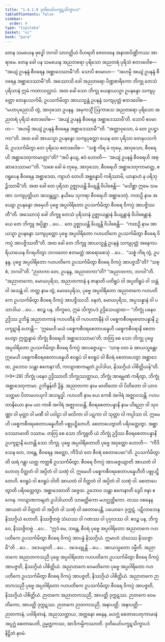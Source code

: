 ```yaml
---
title: "1.4.1.9 ဒုတိယော်ပက္ခဋသိက္ခာပဒ"
tableOfContents: false
sidebar:
  order: 9
type: "tipitaka"
basket: "vi"
book: "para"
---
```



<DynamicBreadcrumb />

<Division number="532" book="para" e="ch" v="1" p="320">

<Paragraph number="2041" book="para">
တေန သမယေန ဗုဒ္ဓေါ ဘဂဝါ သာဝတ္ထိယံ ဝိဟရတိ ဇေတဝနေ အနာထပိဏ္ဍိကဿ အာရာမေ. တေန ခေါ ပန သမယေန အညတရော ပုရိသော အညတရံ ပုရိသံ ဧတဒဝေါစ—  “အယျံ ဥပနန္ဒံ စီဝရေန အစ္ဆာဒေဿာမီ”တိ. သောပိ ဧဝမာဟ—  “အဟမ္ပိ အယျံ ဥပနန္ဒံ စီဝရေန အစ္ဆာဒေဿာမီ”တိ. အဿောသိ ခေါ အညတရော ပိဏ္ဍစာရိကော ဘိက္ခု တေသံ ပုရိသာနံ ဣမံ ကထာသလ္လာပံ. အထ ခေါ သော ဘိက္ခု ယေနာယသ္မာ ဥပနန္ဒော သကျပုတ္တော တေနုပသင်္ကမိ; ဥပသင်္ကမိတွာ အာယသ္မန္တံ ဥပနန္ဒံ သကျပုတ္တံ ဧတဒဝေါစ—  “မဟာပုညောသိ တွံ, အာဝုသော ဥပနန္ဒ. အမုကသ္မိံ ဩကာသေ အညတရော ပုရိသော အညတရံ ပုရိသံ ဧတဒဝေါစ—  ‘အယျံ ဥပနန္ဒံ စီဝရေန အစ္ဆာဒေဿာမီ’တိ. သောပိ ဧဝမာဟ—  ‘အဟမ္ပိ အယျံ ဥပနန္ဒံ စီဝရေန အစ္ဆာဒေဿာမီ’”တိ. “အတ္ထာဝုသော, မံ တေ ဥပဋ္ဌာကာ”တိ.
</Paragraph>

<Paragraph number="2042" book="para">
အထ ခေါ အာယသ္မာ ဥပနန္ဒော သကျပုတ္တော ယေန တေ ပုရိသာ တေနုပသင်္ကမိ; ဥပသင်္ကမိတွာ တေ ပုရိသေ ဧတဒဝေါစ—  “သစ္စံ ကိရ မံ တုမှေ, အာဝုသော, စီဝရေဟိ အစ္ဆာဒေတုကာမာတ္ထာ”တိ? “အပိ နယျ, ဧဝံ ဟောတိ—  ‘အယျံ ဥပနန္ဒံ စီဝရေဟိ အစ္ဆာဒေဿာမာ’”တိ. “သစေ ခေါ မံ တုမှေ, အာဝုသော, စီဝရေဟိ အစ္ဆာဒေတုကာမာတ္ထ, ဧဝရူပေန စီဝရေန အစ္ဆာဒေထ, ကျာဟံ တေဟိ အစ္ဆန္နောပိ ကရိဿာမိ, ယာနာဟံ န ပရိဘုဉ္ဇိဿာမီ”တိ. အထ ခေါ တေ ပုရိသာ ဥဇ္ဈာယန္တိ ခိယျန္တိ ဝိပါစေန္တိ—  “မဟိစ္ဆာ ဣမေ သမဏာ သကျပုတ္တိယာ အသန္တုဋ္ဌာ. နယိမေ သုကရာ စီဝရေဟိ အစ္ဆာဒေတုံ. ကထဉှိ နာမ အယျော ဥပနန္ဒော အမှေဟိ ပုဗ္ဗေ အပ္ပဝါရိတော ဥပသင်္ကမိတွာ စီဝရေ ဝိကပ္ပံ အာပဇ္ဇိဿတီ”တိ.
</Paragraph>

<Paragraph number="2043" book="para">
အဿောသုံ ခေါ ဘိက္ခူ တေသံ ပုရိသာနံ ဥဇ္ဈာယန္တာနံ ခိယျန္တာနံ ဝိပါစေန္တာနံ. ယေ တေ ဘိက္ခူ အပ္ပိစ္ဆာ …ပေ…  တေ ဥဇ္ဈာယန္တိ ခိယျန္တိ ဝိပါစေန္တိ—  “ကထဉှိ နာမ အာယသ္မာ ဥပနန္ဒော သကျပုတ္တော ပုဗ္ဗေ အပ္ပဝါရိတော ဂဟပတိကေ ဥပသင်္ကမိတွာ စီဝရေ ဝိကပ္ပံ အာပဇ္ဇိဿတီ”တိ.
</Paragraph>

<Paragraph number="2044" book="para">
အထ ခေါ တေ ဘိက္ခူ အာယသ္မန္တံ ဥပနန္ဒံ သကျပုတ္တံ အနေကပရိယာယေန ဝိဂရဟိတွာ ဘဂဝတော ဧတမတ္ထံ အာရောစေသုံ …ပေ…  “သစ္စံ ကိရ တွံ, ဥပနန္ဒ, ပုဗ္ဗေ အပ္ပဝါရိတော ဂဟပတိကေ ဥပသင်္ကမိတွာ စီဝရေ ဝိကပ္ပံ အာပဇ္ဇသီ”တိ? “သစ္စံ, ဘဂဝါ”တိ. “ဉာတကာ တေ, ဥပနန္ဒ, အညာတကာ”တိ? “အညာတကာ, ဘဂဝါ”တိ. “အညာတကော, မောဃပုရိသ, အညာတကာနံ န ဇာနာတိ ပတိရူပံ ဝါ အပ္ပတိရူပံ ဝါ သန္တံ ဝါ အသန္တံ ဝါ. တတ္ထ နာမ တွံ, မောဃပုရိသ, ပုဗ္ဗေ အပ္ပဝါရိတော အညာတကေ ဂဟပတိကေ ဥပသင်္ကမိတွာ စီဝရေ ဝိကပ္ပံ အာပဇ္ဇိဿသိ. နေတံ, မောဃပုရိသ, အပ္ပသန္နာနံ ဝါ ပသာဒါယ …ပေ…  ဧဝဉ္စ ပန, ဘိက္ခဝေ, ဣမံ သိက္ခာပဒံ ဥဒ္ဒိသေယျာထ—
</Paragraph>

</Division>
<Division number="533" book="para" e="ch" v="1" p="321">

<Paragraph number="2045" book="para">
<Emphasis>“ဘိက္ခုံ ပနေဝ ဥဒ္ဒိဿ ဥဘိန္နံ အညာတကာနံ ဂဟပတီနံ ဝါ ဂဟပတာနီနံ ဝါ ပစ္စေကစီဝရစေတာပန္နာနိ ဥပက္ခဋာနိ ဟောန္တိ—  ‘ဣမေဟိ မယံ ပစ္စေကစီဝရစေတာပန္နေဟိ ပစ္စေကစီဝရာနိ စေတာပေတွာ ဣတ္ထန္နာမံ ဘိက္ခုံ စီဝရေဟိ အစ္ဆာဒေဿာမာ’တိ; တတြ စေ သော ဘိက္ခု ပုဗ္ဗေ အပ္ပဝါရိတော ဥပသင်္ကမိတွာ စီဝရေ ဝိကပ္ပံ အာပဇ္ဇေယျ—  ‘သာဓု ဝတ မံ အာယသ္မန္တော ဣမေဟိ ပစ္စေကစီဝရစေတာပန္နေဟိ ဧဝရူပံ ဝါ ဧဝရူပံ ဝါ စီဝရံ စေတာပေတွာ အစ္ဆာဒေထ, ဥဘောဝ သန္တာ ဧကေနာ’တိ, ကလျာဏကမျတံ ဥပါဒါယ, နိဿဂ္ဂိယံ ပါစိတ္တိယန်”</Emphasis>တိ. (*9*:<Emphasis>28</Emphasis>)
</Paragraph>

</Division>
<Division number="534" book="para" e="ch" v="1" p="321">

<Paragraph number="2046" book="para">
<Emphasis>ဘိက္ခုံ ပနေဝ ဥဒ္ဒိဿာ</Emphasis>တိ ဘိက္ခုဿတ္ထာယ, ဘိက္ခုံ အာရမ္မဏံ ကရိတွာ, ဘိက္ခုံ အစ္ဆာဒေတုကာမာ.
</Paragraph>

<Paragraph number="2047" book="para">
<Emphasis>ဥဘိန္နန်</Emphasis>တိ ဒွိန္နံ.
</Paragraph>

<Paragraph number="2048" book="para">
<Emphasis>အညာတကာ</Emphasis> နာမ မာတိတော ဝါ ပိတိတော ဝါ ယာဝ သတ္တမာ ပိတာမဟယုဂါ အသမ္ဗဒ္ဓါ.
</Paragraph>

<Paragraph number="2049" book="para">
<Emphasis>ဂဟပတီ</Emphasis> နာမ ယေ ကေစိ အဂါရံ အဇ္ဈာဝသန္တိ.
</Paragraph>

<Paragraph number="2050" book="para">
<Emphasis>ဂဟပတာနိယော</Emphasis> နာမ ယာ ကာစိ အဂါရံ အဇ္ဈာဝသန္တိ.
</Paragraph>

<Paragraph number="2051" book="para">
<Emphasis>စီဝရစေတာပန္နာနိ</Emphasis> နာမ ဟိရညာ ဝါ သုဝဏ္ဏာ ဝါ မုတ္တာ ဝါ မဏီ ဝါ ပဝါဠာ ဝါ ဖလိကာ ဝါ ပဋကာ ဝါ သုတ္တာ ဝါ ကပ္ပါသာ ဝါ.
</Paragraph>

<Paragraph number="2052" book="para">
<Emphasis>ဣမေဟိ ပစ္စေကစီဝရစေတာပန္နေဟီ</Emphasis>တိ ပစ္စုပဋ္ဌိတေဟိ.
</Paragraph>

<Paragraph number="2053" book="para">
<Emphasis>စေတာပေတွာ</Emphasis>တိ ပရိဝတ္တေတွာ.
</Paragraph>

<Paragraph number="2054" book="para">
<Emphasis>အစ္ဆာဒေဿာမာ</Emphasis>တိ ဒဿာမ.
</Paragraph>

<Paragraph number="2055" book="para">
<Emphasis>တတြ စေ သော ဘိက္ခူ</Emphasis>တိ ယံ ဘိက္ခုံ ဥဒ္ဒိဿ စီဝရစေတာပန္နာနိ ဥပက္ခဋာနိ ဟောန္တိ သော ဘိက္ခု.
</Paragraph>

<Paragraph number="2056" book="para">
<Emphasis>ပုဗ္ဗေ အပ္ပဝါရိတော</Emphasis>တိ ပုဗ္ဗေ အဝုတ္တော ဟောတိ—  “ကီဒိသေန တေ, ဘန္တေ, စီဝရေန အတ္ထော, ကီဒိသံ တေ စီဝရံ စေတာပေမာ”တိ.
</Paragraph>

<Paragraph number="2057" book="para">
<Emphasis>ဥပသင်္ကမိတွာ</Emphasis>တိ ဃရံ ဂန္တွာ ယတ္ထ ကတ္ထစိ ဥပသင်္ကမိတွာ.
</Paragraph>

<Paragraph number="2058" book="para">
<Emphasis>စီဝရေ ဝိကပ္ပံ အာပဇ္ဇေယျာ</Emphasis>တိ အာယတံ ဝါ ဟောတု ဝိတ္ထတံ ဝါ အပ္ပိတံ ဝါ သဏှံ ဝါ.
</Paragraph>

<Paragraph number="2059" book="para">
<Emphasis>ဣမေဟိ ပစ္စေကစီဝရစေတာပန္နေဟီ</Emphasis>တိ ပစ္စုပဋ္ဌိတေဟိ.
</Paragraph>

<Paragraph number="2060" book="para">
<Emphasis>ဧဝရူပံ ဝါ ဧဝရူပံ ဝါ</Emphasis>တိ အာယတံ ဝါ ဝိတ္ထတံ ဝါ အပ္ပိတံ ဝါ သဏှံ ဝါ.
</Paragraph>

<Paragraph number="2061" book="para">
<Emphasis>စေတာပေတွာ</Emphasis>တိ ပရိဝတ္တေတွာ.
</Paragraph>

<Paragraph number="2062" book="para">
<Emphasis>အစ္ဆာဒေထာ</Emphasis>တိ ဒဇ္ဇေထ.
</Paragraph>

<Paragraph number="2063" book="para">
<Emphasis>ဥဘောဝ သန္တာ ဧကေနာ</Emphasis>တိ ဒွေပိ ဇနာ ဧကေန.
</Paragraph>

<Paragraph number="2064" book="para">
<Emphasis>ကလျာဏကမျတံ ဥပါဒါယာ</Emphasis>တိ သာဓတ္ထိကော မဟဂ္ဃတ္ထိကော.
</Paragraph>

<Paragraph number="2065" book="para">
တဿ ဝစနေန အာယတံ ဝါ ဝိတ္ထတံ ဝါ အပ္ပိတံ ဝါ သဏှံ ဝါ စေတာပေန္တိ, ပယောဂေ ဒုက္ကဋံ. ပဋိလာဘေန နိဿဂ္ဂိယံ ဟောတိ. နိဿဇ္ဇိတဗ္ဗံ သံဃဿ ဝါ ဂဏဿ ဝါ ပုဂ္ဂလဿ ဝါ. ဧဝဉ္စ ပန, ဘိက္ခဝေ, နိဿဇ္ဇိတဗ္ဗံ …ပေ…  “ဣဒံ မေ, ဘန္တေ, စီဝရံ ပုဗ္ဗေ အပ္ပဝါရိတော အညာတကေ ဂဟပတိကေ ဥပသင်္ကမိတွာ စီဝရေ ဝိကပ္ပံ အာပန္နံ နိဿဂ္ဂိယံ. ဣမာဟံ သံဃဿ နိဿဇ္ဇာမီ”တိ …ပေ…  ဒဒေယျာတိ …ပေ…  ဒဒေယျုန္တိ …ပေ…  အာယသ္မတော ဒမ္မီတိ.
</Paragraph>

</Division>
<Division number="535" book="para" e="ch" v="1" p="323">

<Paragraph number="2066" book="para">
အညာတကေ အညာတကသညီ ပုဗ္ဗေ အပ္ပဝါရိတော ဂဟပတိကေ ဥပသင်္ကမိတွာ စီဝရေ ဝိကပ္ပံ အာပဇ္ဇတိ, နိဿဂ္ဂိယံ ပါစိတ္တိယံ. အညာတကေ ဝေမတိကော ပုဗ္ဗေ အပ္ပဝါရိတော ဂဟပတိကေ ဥပသင်္ကမိတွာ စီဝရေ ဝိကပ္ပံ အာပဇ္ဇတိ, နိဿဂ္ဂိယံ ပါစိတ္တိယံ. အညာတကေ ဉာတကသညီ ပုဗ္ဗေ အပ္ပဝါရိတော ဂဟပတိကေ ဥပသင်္ကမိတွာ စီဝရေ ဝိကပ္ပံ အာပဇ္ဇတိ, နိဿဂ္ဂိယံ ပါစိတ္တိယံ.
</Paragraph>

<Paragraph number="2067" book="para">
ဉာတကေ အညာတကသညီ, အာပတ္တိ ဒုက္ကဋဿ. ဉာတကေ ဝေမတိကော, အာပတ္တိ ဒုက္ကဋဿ. ဉာတကေ ဉာတကသညီ, အနာပတ္တိ.
</Paragraph>

</Division>
<Division number="536" book="para" e="ch" v="1" p="323">

<Paragraph number="2068" book="para">
အနာပတ္တိ—  ဉာတကာနံ, ပဝါရိတာနံ, အညဿတ္ထာယ, အတ္တနော ဓနေန, မဟဂ္ဃံ စေတာပေတုကာမာနံ အပ္ပဂ္ဃံ စေတာပေတိ, ဥမ္မတ္တကဿ, အာဒိကမ္မိကဿာတိ.

</Paragraph>
</Division>

<Paragraph number="2069" type="center" book="para">
ဒုတိယော်ပက္ခဋသိက္ခာပဒံ နိဋ္ဌိတံ နဝမံ.
</Paragraph>